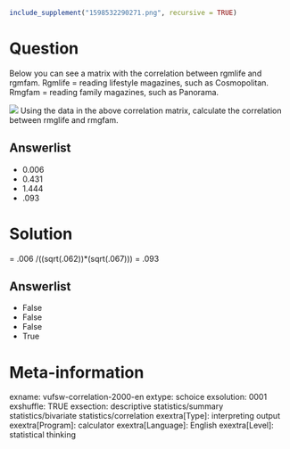 ```r
include_supplement("1598532290271.png", recursive = TRUE)
```

Question
========
Below you can see a matrix with the correlation between rgmlife and
rgmfam. Rgmlife = reading lifestyle magazines, such as Cosmopolitan.
Rmgfam = reading family magazines, such as Panorama.  
  
![](1598532290271.png)
Using the data in the above correlation matrix, calculate the
correlation between rmglife and rmgfam.

Answerlist
----------
* 0.006
* 0.431
* 1.444
* .093

Solution
========





= .006 /((sqrt(.062))\*(sqrt(.067))) = .093




Answerlist
----------
* False
* False
* False
* True

Meta-information
================
exname: vufsw-correlation-2000-en
extype: schoice
exsolution: 0001
exshuffle: TRUE
exsection: descriptive statistics/summary statistics/bivariate statistics/correlation
exextra[Type]: interpreting output
exextra[Program]: calculator
exextra[Language]: English
exextra[Level]: statistical thinking

